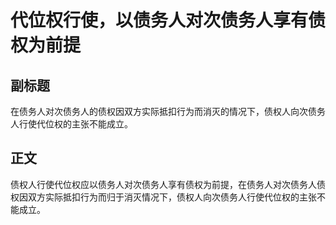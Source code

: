 # 代位权行使，以债务人对次债务人享有债权为前提
## 副标题
在债务人对次债务人的债权因双方实际抵扣行为而消灭的情况下，债权人向次债务人行使代位权的主张不能成立。
## 正文
债权人行使代位权应以债务人对次债务人享有债权为前提，在债务人对次债务人债权因双方实际抵扣行为而归于消灭情况下，债权人向次债务人行使代位权的主张不能成立。